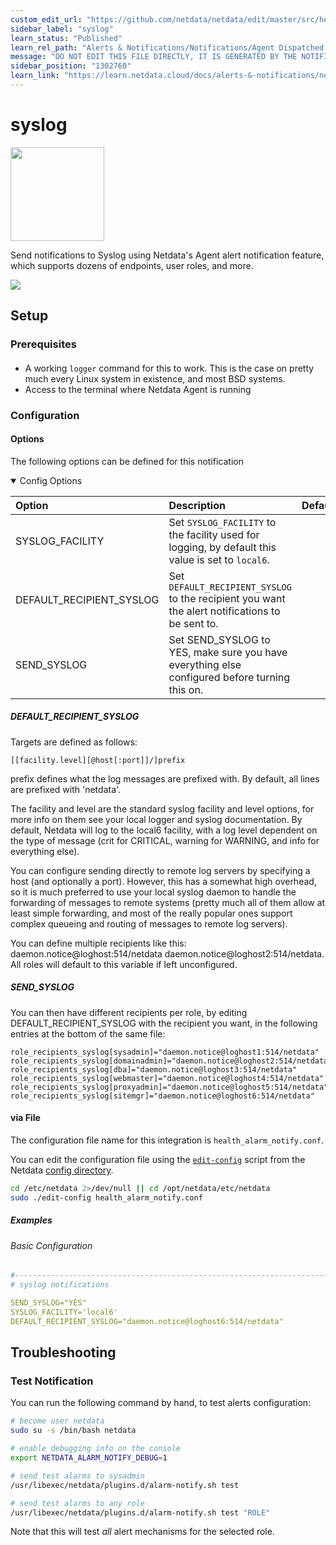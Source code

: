 ```yaml
---
custom_edit_url: "https://github.com/netdata/netdata/edit/master/src/health/notifications/syslog/metadata.yaml"
sidebar_label: "syslog"
learn_status: "Published"
learn_rel_path: "Alerts & Notifications/Notifications/Agent Dispatched Notifications"
message: "DO NOT EDIT THIS FILE DIRECTLY, IT IS GENERATED BY THE NOTIFICATION'S metadata.yaml FILE"
sidebar_position: "1302760"
learn_link: "https://learn.netdata.cloud/docs/alerts-&-notifications/notifications/agent-dispatched-notifications/syslog"
---
```



# syslog


<img src="https://netdata.cloud/img/syslog.png" width="150"/>


Send notifications to Syslog using Netdata's Agent alert notification feature, which supports dozens of endpoints, user roles, and more.


<img src="https://img.shields.io/badge/maintained%20by-Netdata-%2300ab44" />

## Setup


### Prerequisites

#### 

- A working `logger` command for this to work. This is the case on pretty much every Linux system in existence, and most BSD systems.
- Access to the terminal where Netdata Agent is running



### Configuration

#### Options

The following options can be defined for this notification

<details open>
<summary>Config Options</summary>



| Option | Description | Default | Required |
|:-----|:------------|:--------|:---------:|
| SYSLOG_FACILITY | Set `SYSLOG_FACILITY` to the facility used for logging, by default this value is set to `local6`. |  | yes |
| DEFAULT_RECIPIENT_SYSLOG | Set `DEFAULT_RECIPIENT_SYSLOG` to the recipient you want the alert notifications to be sent to. |  | yes |
| SEND_SYSLOG | Set SEND_SYSLOG to YES, make sure you have everything else configured before turning this on. |  | yes |

##### DEFAULT_RECIPIENT_SYSLOG

Targets are defined as follows:

```
[[facility.level][@host[:port]]/]prefix
```

prefix defines what the log messages are prefixed with. By default, all lines are prefixed with 'netdata'.

The facility and level are the standard syslog facility and level options, for more info on them see your local logger and syslog documentation. By default, Netdata will log to the local6 facility, with a log level dependent on the type of message (crit for CRITICAL, warning for WARNING, and info for everything else).

You can configure sending directly to remote log servers by specifying a host (and optionally a port). However, this has a somewhat high overhead, so it is much preferred to use your local syslog daemon to handle the forwarding of messages to remote systems (pretty much all of them allow at least simple forwarding, and most of the really popular ones support complex queueing and routing of messages to remote log servers).

You can define multiple recipients like this: daemon.notice@loghost:514/netdata daemon.notice@loghost2:514/netdata.
All roles will default to this variable if left unconfigured.


##### SEND_SYSLOG 

You can then have different recipients per role, by editing DEFAULT_RECIPIENT_SYSLOG with the recipient you want, in the following entries at the bottom of the same file:

```text
role_recipients_syslog[sysadmin]="daemon.notice@loghost1:514/netdata"
role_recipients_syslog[domainadmin]="daemon.notice@loghost2:514/netdata"
role_recipients_syslog[dba]="daemon.notice@loghost3:514/netdata"
role_recipients_syslog[webmaster]="daemon.notice@loghost4:514/netdata"
role_recipients_syslog[proxyadmin]="daemon.notice@loghost5:514/netdata"
role_recipients_syslog[sitemgr]="daemon.notice@loghost6:514/netdata"
```



</details>



#### via File

The configuration file name for this integration is `health_alarm_notify.conf`.


You can edit the configuration file using the [`edit-config`](/docs/netdata-agent/configuration#edit-a-configuration-file-using-edit-config) script from the
Netdata [config directory](/docs/netdata-agent/configuration#the-netdata-config-directory).

```bash
cd /etc/netdata 2>/dev/null || cd /opt/netdata/etc/netdata
sudo ./edit-config health_alarm_notify.conf
```

##### Examples

###### Basic Configuration



```yaml
#------------------------------------------------------------------------------
# syslog notifications

SEND_SYSLOG="YES"
SYSLOG_FACILITY='local6'
DEFAULT_RECIPIENT_SYSLOG="daemon.notice@loghost6:514/netdata"

```


## Troubleshooting

### Test Notification

You can run the following command by hand, to test alerts configuration:

```bash
# become user netdata
sudo su -s /bin/bash netdata

# enable debugging info on the console
export NETDATA_ALARM_NOTIFY_DEBUG=1

# send test alarms to sysadmin
/usr/libexec/netdata/plugins.d/alarm-notify.sh test

# send test alarms to any role
/usr/libexec/netdata/plugins.d/alarm-notify.sh test "ROLE"
```

Note that this will test _all_ alert mechanisms for the selected role.


